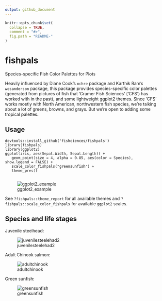 ```yaml
---
output: github_document
---
```


<!-- README.md is generated from README.Rmd. Please edit that file -->

```r
knitr::opts_chunk$set(
  collapse = TRUE,
  comment = "#>",
  fig.path = "README-"
)
```

# fishpals

Species-specific Fish Color Palettes for Plots

Heavily influenced by Diane Cook's `ochre` package and Karthik Ram's `wesanderson` package, this package provides species-specific color palettes (generated from pictures of fish that 'Cramer Fish Sciences' ('CFS') has worked with in the past), and some lightweight ggplot2 themes. Since 'CFS' works mostly with North American, northwestern fish species, we're talking about a lot of greens, browns, and grays. But we're open to adding some tropical palettes.

## Usage

    devtools::install_github('fishciences/fishpals')
    library(fishpals)
    library(ggplot2)
    ggplot(iris, aes(Sepal.Width, Sepal.Length)) +
       geom_point(size = 4, alpha = 0.85, aes(color = Species), show.legend = FALSE) +
       scale_color_fishpals("greensunfish") +
       theme_pres()
       
![ggplot2_example](https://raw.githubusercontent.com/fishsciences/fishpals/master/fishphotos/ggplot2_example.jpeg)
       
See `?fishpals::theme_report` for all available themes and `?fishpals::scale_color_fishpals` for available `ggplot2` scales. 

## Species and life stages

Juvenile steelhead:

![juvenilesteelehad2](https://raw.githubusercontent.com/fishsciences/fishpals/master/fishphotos/juvenile_steelhead2.jpg)


Adult Chinook salmon:

![adultchinook](https://c1.staticflickr.com/9/8614/30177831831_4194c59228_b.jpg)

Green sunfish:

![greensunfish](https://raw.githubusercontent.com/fishsciences/fishpals/master/fishphotos/green_sunfish.jpg)

